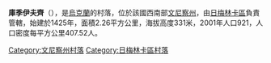 {{coord|48|58|49|N|27|52|7|E|scale:30000|display=title}}

'''庫季伊夫齊'''（{{lang-uk|Кудіївці}}），是[[烏克蘭|烏克蘭]]的村落，位於該國西南部[[文尼察州|文尼察州]]，由[[日梅林卡區|日梅林卡區]]負責管轄，始建於1425年，面積2.26平方公里，海拔高度331米，2001年人口921，人口密度每平方公里407.52人。

[[Category:文尼察州村落|Category:文尼察州村落]]
[[Category:日梅林卡區村落|Category:日梅林卡區村落]]


{{Vinnytsia-geo-stub}}